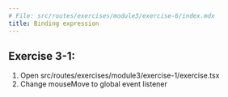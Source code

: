 ```yaml
---
# File: src/routes/exercises/module3/exercise-6/index.mdx
title: Binding expression
---
```



## Exercise 3-1:

1. Open src/routes/exercises/module3/exercise-1/exercise.tsx
2. Change mouseMove to global event listener

<Exercise />
